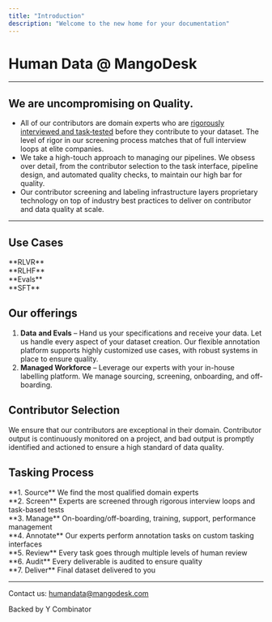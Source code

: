 ```yaml
---
title: "Introduction"
description: "Welcome to the new home for your documentation"
---
```


# Human Data @ MangoDesk

---

## We are uncompromising on Quality.

- All of our contributors are domain experts who are [rigorously interviewed and task‑tested](https://www.mangodesk.com/) before they contribute to your dataset. The level of rigor in our screening process matches that of full interview loops at elite companies.
- We take a high-touch approach to managing our pipelines. We obsess over detail, from the contributor selection to the task interface, pipeline design, and automated quality checks, to maintain our high bar for quality.
- Our contributor screening and labeling infrastructure layers proprietary technology on top of industry best practices to deliver on contributor and data quality at scale.

---

## Use Cases

<aside>
**RLVR**

</aside>

<aside>
**RLHF**

</aside>

<aside>
**Evals**

</aside>

<aside>
**SFT**

</aside>

## Our offerings

1. **Data** **and Evals** – Hand us your specifications and receive your data. Let us handle every aspect of your dataset creation. Our flexible annotation platform supports highly customized use cases, with robust systems in place to ensure quality.
2. **Managed Workforce** – Leverage our experts with your in-house labelling platform. We manage sourcing, screening, onboarding, and off-boarding.

## Contributor Selection

<Steps>
<Step title="Targeted Sourcing">
</Step>

<Step title="Resume Screening">
</Step>

<Step title="AI Interview">
</Step>

<Step title="Domain Expertise Test">
</Step>

<Step title="Expert Review">
</Step>

<Step title="Selected 1%">
</Step>
</Steps>

We ensure that our contributors are exceptional in their domain. Contributor output is continuously monitored on a project, and bad output is promptly identified and actioned to ensure a high standard of data quality.

## Tasking Process

<Steps>
<Step title="Attempt">
</Step>

<Step title="Multiple Stages of Human Review">
</Step>

<Step title="Batch Audit">
</Step>

<Step title="Expert Audit">
</Step>

<Step title="Delivery">
</Step>
</Steps>

<aside>
**1. Source**
We find the most qualified domain experts

</aside>

<aside>
**2. Screen**
Experts are screened through rigorous interview loops and task-based tests

</aside>

<aside>
**3. Manage**
On-boarding/off-boarding, training, support, performance management

</aside>

<aside>
**4. Annotate**
Our experts perform annotation tasks on custom tasking interfaces

</aside>

<aside>
**5. Review**
Every task goes through multiple levels of human review

</aside>

<aside>
**6. Audit**
Every deliverable is audited to ensure quality

</aside>

<aside>
**7. Deliver**
Final dataset delivered to you

</aside>

---

Contact us: [humandata@mangodesk.com](mailto:humandata@mangodesk.com)

Backed by Y Combinator
